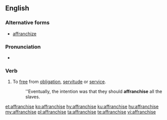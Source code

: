 ==English==

===Alternative forms===
* [[affranchize]] {{qualifier|possibly nonstandard}}

===Pronunciation===
* {{audio|En-us-affranchise.ogg|Audio (US)|lang=en}}

===Verb===
{{en-verb|affranchis}}

# To [[free]] from [[obligation]], [[servitude]] or [[service]].
#: ''Eventually, the intention was that they should '''affranchise''' all the slaves.

[[et:affranchise]]
[[ko:affranchise]]
[[hy:affranchise]]
[[ku:affranchise]]
[[hu:affranchise]]
[[my:affranchise]]
[[pl:affranchise]]
[[ta:affranchise]]
[[te:affranchise]]
[[vi:affranchise]]